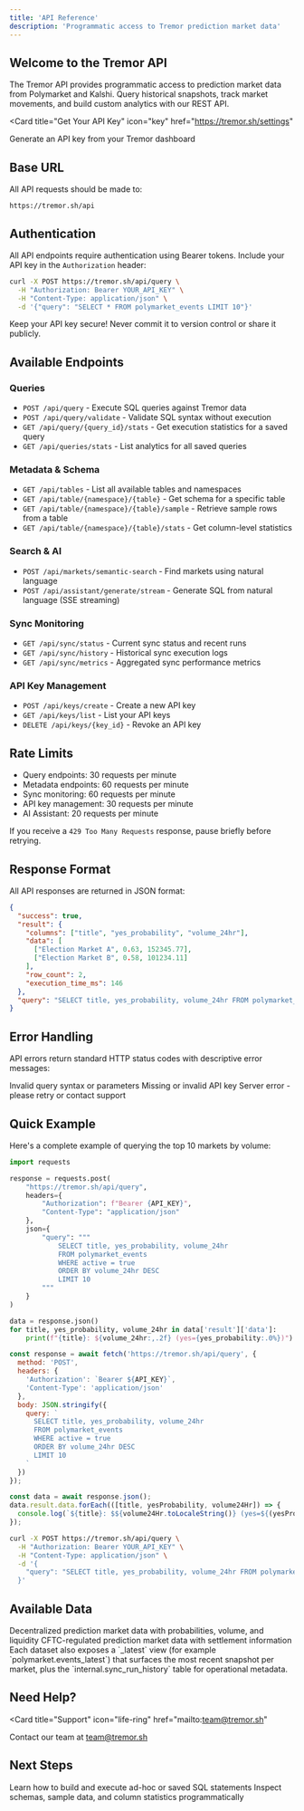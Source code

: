 ```yaml
---
title: 'API Reference'
description: 'Programmatic access to Tremor prediction market data'
---
```


## Welcome to the Tremor API

The Tremor API provides programmatic access to prediction market data from Polymarket and Kalshi. Query historical snapshots, track market movements, and build custom analytics with our REST API.

<Card
  title="Get Your API Key"
  icon="key"
  href="https://tremor.sh/settings"
>
  Generate an API key from your Tremor dashboard
</Card>

## Base URL

All API requests should be made to:

```
https://tremor.sh/api
```

## Authentication

All API endpoints require authentication using Bearer tokens. Include your API key in the `Authorization` header:

```bash
curl -X POST https://tremor.sh/api/query \
  -H "Authorization: Bearer YOUR_API_KEY" \
  -H "Content-Type: application/json" \
  -d '{"query": "SELECT * FROM polymarket_events LIMIT 10"}'
```

<Warning>
Keep your API key secure! Never commit it to version control or share it publicly.
</Warning>

## Available Endpoints

### Queries
- `POST /api/query` - Execute SQL queries against Tremor data
- `POST /api/query/validate` - Validate SQL syntax without execution
- `GET /api/query/{query_id}/stats` - Get execution statistics for a saved query
- `GET /api/queries/stats` - List analytics for all saved queries

### Metadata & Schema
- `GET /api/tables` - List all available tables and namespaces
- `GET /api/table/{namespace}/{table}` - Get schema for a specific table
- `GET /api/table/{namespace}/{table}/sample` - Retrieve sample rows from a table
- `GET /api/table/{namespace}/{table}/stats` - Get column-level statistics

### Search & AI
- `POST /api/markets/semantic-search` - Find markets using natural language
- `POST /api/assistant/generate/stream` - Generate SQL from natural language (SSE streaming)

### Sync Monitoring
- `GET /api/sync/status` - Current sync status and recent runs
- `GET /api/sync/history` - Historical sync execution logs
- `GET /api/sync/metrics` - Aggregated sync performance metrics

### API Key Management
- `POST /api/keys/create` - Create a new API key
- `GET /api/keys/list` - List your API keys
- `DELETE /api/keys/{key_id}` - Revoke an API key

## Rate Limits

- Query endpoints: 30 requests per minute
- Metadata endpoints: 60 requests per minute
- Sync monitoring: 60 requests per minute
- API key management: 30 requests per minute
- AI Assistant: 20 requests per minute

If you receive a `429 Too Many Requests` response, pause briefly before retrying.

## Response Format

All API responses are returned in JSON format:

```json
{
  "success": true,
  "result": {
    "columns": ["title", "yes_probability", "volume_24hr"],
    "data": [
      ["Election Market A", 0.63, 152345.77],
      ["Election Market B", 0.58, 101234.11]
    ],
    "row_count": 2,
    "execution_time_ms": 146
  },
  "query": "SELECT title, yes_probability, volume_24hr FROM polymarket_events LIMIT 2"
}
```

## Error Handling

API errors return standard HTTP status codes with descriptive error messages:

<ResponseField name="400" type="Bad Request">
  Invalid query syntax or parameters
</ResponseField>

<ResponseField name="401" type="Unauthorized">
  Missing or invalid API key
</ResponseField>

<ResponseField name="500" type="Internal Server Error">
  Server error - please retry or contact support
</ResponseField>

## Quick Example

Here's a complete example of querying the top 10 markets by volume:

<CodeGroup>

```python Python
import requests

response = requests.post(
    "https://tremor.sh/api/query",
    headers={
        "Authorization": f"Bearer {API_KEY}",
        "Content-Type": "application/json"
    },
    json={
        "query": """
            SELECT title, yes_probability, volume_24hr
            FROM polymarket_events
            WHERE active = true
            ORDER BY volume_24hr DESC
            LIMIT 10
        """
    }
)

data = response.json()
for title, yes_probability, volume_24hr in data['result']['data']:
    print(f"{title}: ${volume_24hr:,.2f} (yes={yes_probability:.0%})")
```

```javascript JavaScript
const response = await fetch('https://tremor.sh/api/query', {
  method: 'POST',
  headers: {
    'Authorization': `Bearer ${API_KEY}`,
    'Content-Type': 'application/json'
  },
  body: JSON.stringify({
    query: `
      SELECT title, yes_probability, volume_24hr
      FROM polymarket_events
      WHERE active = true
      ORDER BY volume_24hr DESC
      LIMIT 10
    `
  })
});

const data = await response.json();
data.result.data.forEach(([title, yesProbability, volume24Hr]) => {
  console.log(`${title}: $${volume24Hr.toLocaleString()} (yes=${(yesProbability * 100).toFixed(0)}%)`);
});
```

```bash cURL
curl -X POST https://tremor.sh/api/query \
  -H "Authorization: Bearer YOUR_API_KEY" \
  -H "Content-Type: application/json" \
  -d '{
    "query": "SELECT title, yes_probability, volume_24hr FROM polymarket_events WHERE active = true ORDER BY volume_24hr DESC LIMIT 10"
  }'
```

</CodeGroup>

## Available Data

<Columns cols={2}>
  <Card title="polymarket_events" icon="chart-pie">
    Decentralized prediction market data with probabilities, volume, and liquidity
  </Card>
  <Card title="kalshi_events" icon="landmark">
    CFTC-regulated prediction market data with settlement information
  </Card>
</Columns>

<Tip>
Each dataset also exposes a `_latest` view (for example `polymarket.events_latest`) that surfaces the most recent snapshot per market, plus the `internal.sync_run_history` table for operational metadata.
</Tip>

## Need Help?

<Card
  title="Support"
  icon="life-ring"
  href="mailto:team@tremor.sh"
>
  Contact our team at team@tremor.sh
</Card>

## Next Steps

<CardGroup cols={2}>
  <Card title="Execute Queries" icon="database" href="/api-reference/endpoint/query">
    Learn how to build and execute ad-hoc or saved SQL statements
  </Card>
  <Card title="Catalog & Metadata" icon="book-open" href="/api-reference/endpoint/tables">
    Inspect schemas, sample data, and column statistics programmatically
  </Card>
</CardGroup>
